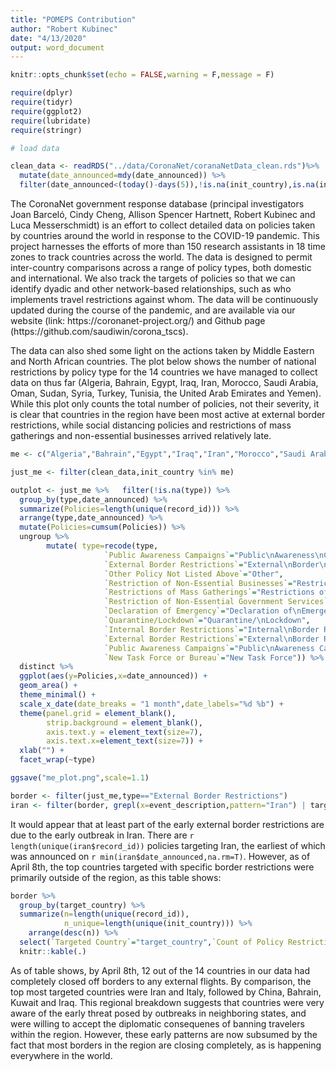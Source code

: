 ```yaml
---
title: "POMEPS Contribution"
author: "Robert Kubinec"
date: "4/13/2020"
output: word_document
---
```


```r
knitr::opts_chunk$set(echo = FALSE,warning = F,message = F)

require(dplyr)
require(tidyr)
require(ggplot2)
require(lubridate)
require(stringr)

# load data

clean_data <- readRDS("../data/CoronaNet/coranaNetData_clean.rds")%>% 
  mutate(date_announced=mdy(date_announced)) %>% 
  filter(date_announced<(today()-days(5)),!is.na(init_country),is.na(init_other),is.na(target_other) | target_other=="")

```

The CoronaNet government response database (principal investigators Joan Barceló, Cindy Cheng, Allison Spencer Hartnett, Robert Kubinec and Luca Messerschmidt) is an effort to collect detailed data on policies taken by countries around the world in response to the COVID-19 pandemic. This project harnesses the efforts of more than 150 research assistants in 18 time zones to track countries across the world. The data is designed to permit inter-country comparisons across a range of policy types, both domestic and international. We also track the targets of policies so that we can identify dyadic and other network-based relationships, such as who implements travel restrictions against whom. The data will be continuously updated during the course of the pandemic, and are available via our website (link: https://coronanet-project.org/) and Github page (https://github.com/saudiwin/corona_tscs).

The data can also shed some light on the actions taken by Middle Eastern and North African countries. The plot below shows the number of national restrictions by policy type for the 14 countries we have managed to collect data on thus far (Algeria, Bahrain, Egypt, Iraq, Iran, Morocco, Saudi Arabia, Oman, Sudan, Syria, Turkey, Tunisia, the United Arab Emirates and Yemen). While this plot only counts the total number of policies, not their severity, it is clear that countries in the region have been most active at external border restrictions, while social distancing policies and restrictions of mass gatherings and non-essential businesses arrived relatively late. 


```r

me <- c("Algeria","Bahrain","Egypt","Iraq","Iran","Morocco","Saudi Arabia","Oman","Sudan","Syria","Turkey","Tunisia","United Arab Emirates","Yemen")

just_me <- filter(clean_data,init_country %in% me)

outplot <- just_me %>%   filter(!is.na(type)) %>% 
  group_by(type,date_announced) %>% 
  summarize(Policies=length(unique(record_id))) %>% 
  arrange(type,date_announced) %>% 
  mutate(Policies=cumsum(Policies)) %>% 
  ungroup %>% 
        mutate( type=recode(type,
                     `Public Awareness Campaigns`="Public\nAwareness\nCampaigns",
                     `External Border Restrictions`="External\nBorder\nRestrictions",
                     `Other Policy Not Listed Above`="Other",
                     `Restriction of Non-Essential Businesses`="Restriction of\nNon-Essential\nBusinesses",
                     `Restrictions of Mass Gatherings`="Restrictions of\nMass Gatherings",
                     `Restriction of Non-Essential Government Services`="Restriction of\nNon-Essential\nGovernment Services",
                     `Declaration of Emergency`="Declaration of\nEmergency",
                     `Quarantine/Lockdown`="Quarantine/\nLockdown",
                     `Internal Border Restrictions`="Internal\nBorder Restrictions",
                     `External Border Restrictions`="External\nBorder Restrictions",
                     `Public Awareness Campaigns`="Public\nAwareness Campaigns",
                     `New Task Force or Bureau`="New Task Force")) %>% 
  distinct %>% 
  ggplot(aes(y=Policies,x=date_announced)) +
  geom_area() +
  theme_minimal() +
  scale_x_date(date_breaks = "1 month",date_labels="%d %b") +
  theme(panel.grid = element_blank(),
        strip.background = element_blank(),
        axis.text.y = element_text(size=7),
        axis.text.x=element_text(size=7)) +
  xlab("") +
  facet_wrap(~type)

ggsave("me_plot.png",scale=1.1)

```

```r

border <- filter(just_me,type=="External Border Restrictions")
iran <- filter(border, grepl(x=event_description,pattern="Iran") | target_country=="Iran")
```

It would appear that at least part of the early external border restrictions are due to the early outbreak in Iran. There are `r length(unique(iran$record_id))` policies targeting Iran, the earliest of which was announced on `r min(iran$date_announced,na.rm=T)`. However, as of April 8th, the top countries targeted with specific border restrictions were primarily outside of the region, as this table shows:

```r

border %>% 
  group_by(target_country) %>% 
  summarize(n=length(unique(record_id)),
            n_unique=length(unique(init_country))) %>% 
    arrange(desc(n)) %>% 
  select(`Targeted Country`="target_country",`Count of Policy Restrictions`=n,`Number of Countries with Restriction`=n_unique) %>% 
  knitr::kable(.)

```

As of table shows, by April 8th, 12 out of the 14 countries in our data had completely closed off borders to any external flights. By comparison, the top most targeted countries were Iran and Italy, followed by China, Bahrain, Kuwait and Iraq. This regional breakdown suggests that countries were very aware of the early threat posed by outbreaks in neighboring states, and were willing to accept the diplomatic consequenes of banning travelers within the region. However, these early patterns are now subsumed by the fact that most borders in the region are closing completely, as is happening everywhere in the world.
